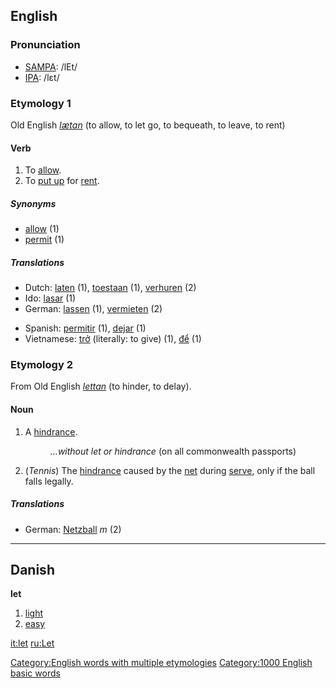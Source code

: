 {{See|Let}}

==English==

{{rank|whole|find|got|191|let|world|thing|set}}

=== Pronunciation ===
*[[w:SAMPA|SAMPA]]: /lEt/
*[[w:IPA|IPA]]: /lεt/

===Etymology 1===
Old English ''[[lætan]]'' (to allow, to let go, to bequeath, to leave, to rent)
==== Verb ====
{{irregverb|'''to let'''|'''[[lets]]'''|'''let'''|'''let'''|'''[[letting]]'''}}

#To [[allow]].
#To [[put up]] for [[rent]].

=====Synonyms=====
*[[allow]] (1)
*[[permit]] (1)

=====Translations=====
{{top}}
*Dutch: [[laten]] (1), [[toestaan]] (1), [[verhuren]] (2)
*Ido: [[lasar]] (1)
*German: [[lassen]] (1), [[vermieten]] (2)
{{mid}}
*Spanish: [[permitir]] (1), [[dejar]] (1)
*Vietnamese: [[trở]] (literally: to give) (1), [[để]] (1)
{{bottom}}

===Etymology 2===
From Old English ''[[lettan]]'' (to hinder, to delay).
====Noun====
{{en-noun|let|lets}}

#A [[hindrance]].
#:''...without let or hindrance'' (on all commonwealth passports)
#(''Tennis'') The [[hindrance]] caused by the [[net]] during [[serve]], only if the ball falls legally.

=====Translations=====
{{top}}
*German: [[Netzball]] ''m'' (2)
{{mid}}
{{bottom}}

[[Category:English words with multiple etymologies]]
----

==Danish==
'''let'''

#[[light]]
#[[easy]]

[[Category:1000 English basic words]]

[[it:let]]
[[ru:Let]]